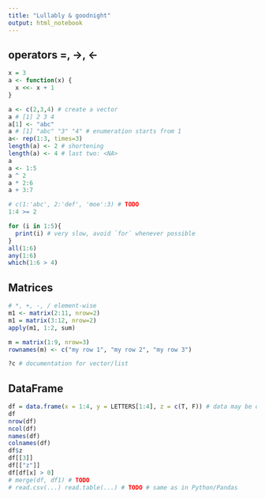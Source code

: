 ```yaml
---
title: "Lullably & goodnight"
output: html_notebook
---
```

## operators =, ->, <-
```r
x = 3
a <- function(x) {
  x <<- x + 1
}
```

```r
a <- c(2,3,4) # create a vector
a # [1] 2 3 4
a[1] <- "abc"
a # [1] "abc" "3" "4" # enumeration starts from 1
a<- rep(1:3, times=3)
length(a) <- 2 # shortening
length(a) <- 4 # last two: <NA>
a
a <- 1:5
a ^ 2
a * 2:6
a + 3:7

```
```r
# c(1:'abc', 2:'def', 'moe':3) # TODO
1:4 >= 2
```
```r
for (i in 1:5){
  print(i) # very slow, avoid `for` whenever possible
}
all(1:6)
any(1:6)
which(1:6 > 4)
```

## Matrices
```r
# *, +, -, / element-wise
m1 <- matrix(2:11, nrow=2)
m1 = matrix(3:12, nrow=2)
apply(m1, 1:2, sum)

```
```r
m = matrix(1:9, nrow=3)
rownames(m) <- c("my row 1", "my row 2", "my row 3")
```
```r
?c # documentation for vector/list
```

## DataFrame
```r
df = data.frame(x = 1:4, y = LETTERS[1:4], z = c(T, F)) # data may be of any kind
df
nrow(df)
ncol(df)
names(df)
colnames(df)
df$z
df[[3]]
df[["z"]]
df[df[x] > 0]
# merge(df, df1) # TODO
# read.csv(...) read.table(...) # TODO # same as in Python/Pandas
```
